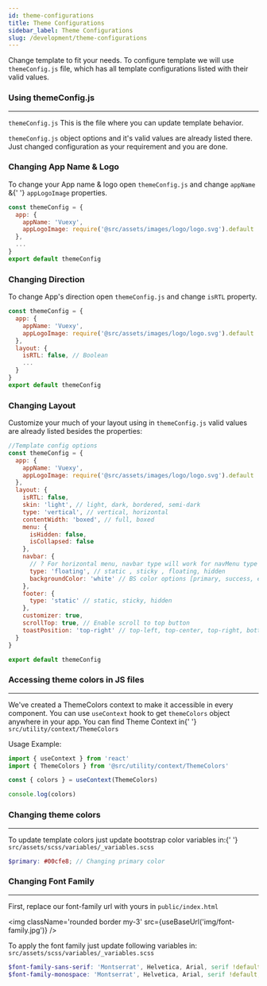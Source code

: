 ```yaml
---
id: theme-configurations
title: Theme Configurations
sidebar_label: Theme Configurations
slug: /development/theme-configurations
---
```



<p>
  Change template to fit your needs. To configure template we will use <code>themeConfig.js</code> file, which has all
  template configurations listed with their valid values.
</p>

### Using themeConfig.js

---

<p>
  <code>themeConfig.js</code> This is the file where you can update template behavior.
</p>

<p className='mb-5'>
  <code>themeConfig.js</code> object options and it's valid values are already listed there. Just changed configuration
  as your requirement and you are done.
</p>

### Changing App Name & Logo

<p>
  To change your App name & logo open <code>themeConfig.js</code> and change <code>appName</code> &{' '}
  <code>appLogoImage</code> properties.
</p>

```js
const themeConfig = {
  app: {
    appName: 'Vuexy',
    appLogoImage: require('@src/assets/images/logo/logo.svg').default
  },
  ...
}
export default themeConfig
```

### Changing Direction

<p>
  To change App's direction open <code>themeConfig.js</code> and change <code>isRTL</code> property.
</p>

```js
const themeConfig = {
  app: {
    appName: 'Vuexy',
    appLogoImage: require('@src/assets/images/logo/logo.svg').default
  },
  layout: {
    isRTL: false, // Boolean
    ...
  }
}
export default themeConfig
```

### Changing Layout

<p>
  Customize your much of your layout using in <code>themeConfig.js</code> valid values are already listed besides the
  properties:
</p>

```js
//Template config options
const themeConfig = {
  app: {
    appName: 'Vuexy',
    appLogoImage: require('@src/assets/images/logo/logo.svg').default
  },
  layout: {
    isRTL: false,
    skin: 'light', // light, dark, bordered, semi-dark
    type: 'vertical', // vertical, horizontal
    contentWidth: 'boxed', // full, boxed
    menu: {
      isHidden: false,
      isCollapsed: false
    },
    navbar: {
      // ? For horizontal menu, navbar type will work for navMenu type
      type: 'floating', // static , sticky , floating, hidden
      backgroundColor: 'white' // BS color options [primary, success, etc]
    },
    footer: {
      type: 'static' // static, sticky, hidden
    },
    customizer: true,
    scrollTop: true, // Enable scroll to top button
    toastPosition: 'top-right' // top-left, top-center, top-right, bottom-left, bottom-center, bottom-right
  }
}

export default themeConfig
```

### Accessing theme colors in JS files

---

<p>
  We've created a ThemeColors context to make it accessible in every component. You can use <code>useContext</code> hook
  to get <code>themeColors</code> object anywhere in your app. You can find Theme Context in{' '}
  <code>src/utility/context/ThemeColors</code>
</p>

<p>Usage Example:</p>

```jsx
import { useContext } from 'react'
import { ThemeColors } from '@src/utility/context/ThemeColors'

const { colors } = useContext(ThemeColors)

console.log(colors)
```

### Changing theme colors

---

<p>
  To update template colors just update bootstrap color variables in:{' '}
  <code>src/assets/scss/variables/_variables.scss</code>
</p>

```scss title="_variables.scss"
$primary: #00cfe8; // Changing primary color
```

### Changing Font Family

---

<p>
  First, replace our font-family url with yours in <code>public/index.html</code>
</p>

<img className='rounded border my-3' src={useBaseUrl('img/font-family.jpg')} />

<p>
  To apply the font family just update following variables in: <code>src/assets/scss/variables/_variables.scss</code>
</p>

```scss title="_variables.scss"
$font-family-sans-serif: 'Montserrat', Helvetica, Arial, serif !default;
$font-family-monospace: 'Montserrat', Helvetica, Arial, serif !default;
```
